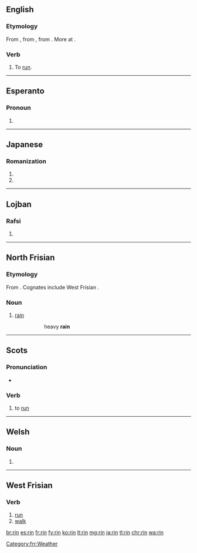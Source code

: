 {{also|Rin|-rin}}
==English==

===Etymology===
From {{etyl|enm|en}} {{m|enm|rinnen}}, from {{etyl|ang|en}} {{m|ang|rinnan||to run}}, from {{etyl|gem-pro|en}} {{m|gem-pro|*rinnaną||to run}}. More at {{l|en|run}}.

===Verb===
{{en-verb|rins|rinning|ran|run}}

# {{context|ambitransitive|dialectal|lang=en}} To [[run]].

----

==Esperanto==

===Pronoun===
{{head|eo|pronoun form}}

# {{eo-form of|ri|n-pron}}

----

==Japanese==

===Romanization===
{{ja-romaji}}

# {{ja-romanization of|りん}}
# {{ja-romanization of|リン}}

----

==Lojban==

===Rafsi===
{{jbo-rafsi}}

# {{jbo-rafsi of|krinu}}

----

==North Frisian==

===Etymology===
From {{etyl|ofs|frr}} {{m|ofs|rein}}. Cognates include West Frisian {{m|fy|rein}}.

===Noun===
{{head|frr|noun|g=m}}

# {{context|Föhr-Amrum dialect|lang=frr}} [[rain]]
#: {{lang|frr|en smitjenen '''rin'''}}
#:: heavy '''rain'''
#: {{usex|Det liket efter '''rin'''.|It looks like '''rain'''.|lang=frr}}

[[Category:frr:Weather]]

----

==Scots==

===Pronunciation===
* {{IPA|/rɪn/|lang=sco}}

===Verb===
{{sco-verb|rins|rinnin|run|run}}

# {{context|South Scots|lang=sco}} to [[run]]

----

==Welsh==

===Noun===
{{head|cy|mutated noun}}

# {{soft mutation of|rhin|lang=cy}}

----

==West Frisian==

===Verb===
{{head|fy|verb form}}

# [[run]]
# [[walk]]

[[br:rin]]
[[es:rin]]
[[fr:rin]]
[[fy:rin]]
[[ko:rin]]
[[lt:rin]]
[[mg:rin]]
[[ja:rin]]
[[tl:rin]]
[[chr:rin]]
[[wa:rin]]